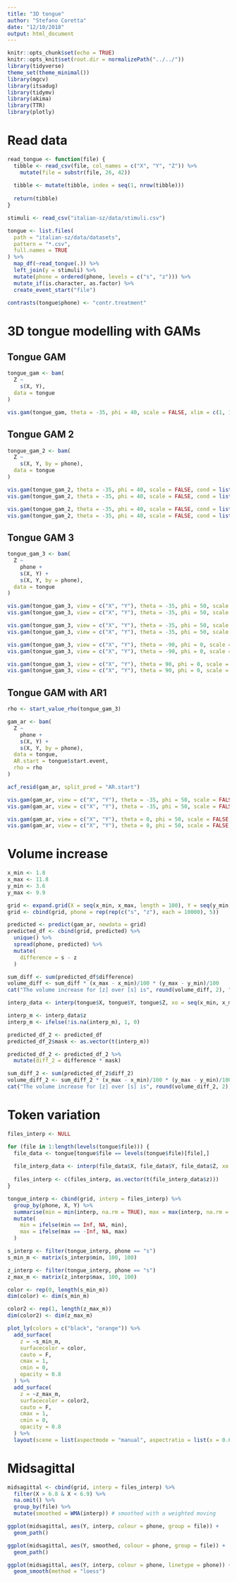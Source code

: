 ```yaml
---
title: "3D tongue"
author: "Stefano Coretta"
date: "12/10/2018"
output: html_document
---
```


```r
knitr::opts_chunk$set(echo = TRUE)
knitr::opts_knit$set(root.dir = normalizePath("../../"))
library(tidyverse)
theme_set(theme_minimal())
library(mgcv)
library(itsadug)
library(tidymv)
library(akima)
library(TTR)
library(plotly)
```

# Read data

```r
read_tongue <- function(file) {
  tibble <- read_csv(file, col_names = c("X", "Y", "Z")) %>%
    mutate(file = substr(file, 26, 42))
  
  tibble <- mutate(tibble, index = seq(1, nrow(tibble)))
  
  return(tibble)
}

stimuli <- read_csv("italian-sz/data/stimuli.csv")

tongue <- list.files(
  path = "italian-sz/data/datasets",
  pattern = "*.csv",
  full.names = TRUE
) %>%
  map_df(~read_tongue(.)) %>%
  left_join(y = stimuli) %>%
  mutate(phone = ordered(phone, levels = c("s", "z"))) %>%
  mutate_if(is.character, as.factor) %>%
  create_event_start("file")

contrasts(tongue$phone) <- "contr.treatment"
```

# 3D tongue modelling with GAMs

## Tongue GAM

```r
tongue_gam <- bam(
  Z ~
    s(X, Y),
  data = tongue
)
```

```r
vis.gam(tongue_gam, theta = -35, phi = 40, scale = FALSE, xlim = c(1, 13), ylim = c(3, 10), zlim = c(3, 8), color = "terrain")
```

## Tongue GAM 2

```r
tongue_gam_2 <- bam(
  Z ~
    s(X, Y, by = phone),
  data = tongue
)
```

```r
vis.gam(tongue_gam_2, theta = -35, phi = 40, scale = FALSE, cond = list(phone = "s"), ticktype = "detailed", xlim = c(1, 13), ylim = c(3, 10), zlim = c(3, 8), main = "[s]", color = "terrain")
vis.gam(tongue_gam_2, theta = -35, phi = 40, scale = FALSE, cond = list(phone = "z"), ticktype = "detailed", xlim = c(1, 13), ylim = c(3, 10), zlim = c(3, 8), main = "[z]", color = "terrain")
```

```r
vis.gam(tongue_gam_2, theta = -35, phi = 40, scale = FALSE, cond = list(phone = "s"), ticktype = "detailed", xlim = c(1, 13), ylim = c(3, 10), zlim = c(3, 8), main = "[s]", color = "terrain", se = 1.96)
vis.gam(tongue_gam_2, theta = -35, phi = 40, scale = FALSE, cond = list(phone = "z"), ticktype = "detailed", xlim = c(1, 13), ylim = c(3, 10), zlim = c(3, 8), main = "[z]", color = "terrain", se = 1.96)
```

## Tongue GAM 3

```r
tongue_gam_3 <- bam(
  Z ~
    phone +
    s(X, Y) +
    s(X, Y, by = phone),
  data = tongue
)
```

```r
vis.gam(tongue_gam_3, view = c("X", "Y"), theta = -35, phi = 50, scale = FALSE, cond = list(phone = "s"), ticktype = "detailed", xlim = c(1, 13), ylim = c(3, 10), zlim = c(3, 8), main = "[s]", color = "terrain", too.far = .01)
vis.gam(tongue_gam_3, view = c("X", "Y"), theta = -35, phi = 50, scale = FALSE, cond = list(phone = "z"), ticktype = "detailed", xlim = c(1, 13), ylim = c(3, 10), zlim = c(3, 8), main = "[z]", color = "terrain", too.far = .01)
```

```r
vis.gam(tongue_gam_3, view = c("X", "Y"), theta = -35, phi = 50, scale = FALSE, cond = list(phone = "s"), ticktype = "detailed", xlim = c(1, 13), ylim = c(3, 10), zlim = c(3, 8), main = "[s]", color = "terrain", se = 1.96, too.far = .01)
vis.gam(tongue_gam_3, view = c("X", "Y"), theta = -35, phi = 50, scale = FALSE, cond = list(phone = "z"), ticktype = "detailed", xlim = c(1, 13), ylim = c(3, 10), zlim = c(3, 8), main = "[z]", color = "terrain", se = 1.96, too.far = .01)
```

```r
vis.gam(tongue_gam_3, view = c("X", "Y"), theta = -90, phi = 0, scale = FALSE, cond = list(phone = "s"), ticktype = "detailed", xlim = c(1, 13), ylim = c(3, 10), zlim = c(3, 8), main = "[s]", color = "terrain", too.far = .01)
vis.gam(tongue_gam_3, view = c("X", "Y"), theta = -90, phi = 0, scale = FALSE, cond = list(phone = "z"), ticktype = "detailed", xlim = c(1, 13), ylim = c(3, 10), zlim = c(3, 8), main = "[z]", color = "terrain", too.far = .01)
```

```r
vis.gam(tongue_gam_3, view = c("X", "Y"), theta = 90, phi = 0, scale = FALSE, cond = list(phone = "s"), ticktype = "detailed", xlim = c(1, 13), ylim = c(3, 10), zlim = c(3, 8), main = "[s]", color = "terrain", too.far = .01)
vis.gam(tongue_gam_3, view = c("X", "Y"), theta = 90, phi = 0, scale = FALSE, cond = list(phone = "z"), ticktype = "detailed", xlim = c(1, 13), ylim = c(3, 10), zlim = c(3, 8), main = "[z]", color = "terrain", too.far = .01)
```

## Tongue GAM with AR1

```r
rho <- start_value_rho(tongue_gam_3)

gam_ar <- bam(
  Z ~
    phone +
    s(X, Y) +
    s(X, Y, by = phone),
  data = tongue,
  AR.start = tongue$start.event,
  rho = rho
)
```

```r
acf_resid(gam_ar, split_pred = "AR.start")
```

```r
vis.gam(gam_ar, view = c("X", "Y"), theta = -35, phi = 50, scale = FALSE, cond = list(phone = "s"), ticktype = "detailed", xlim = c(1, 13), ylim = c(3, 10), zlim = c(3, 8), main = "[s]", color = "terrain", too.far = .05)
vis.gam(gam_ar, view = c("X", "Y"), theta = -35, phi = 50, scale = FALSE, cond = list(phone = "z"), ticktype = "detailed", xlim = c(1, 13), ylim = c(3, 10), zlim = c(3, 8), main = "[z]", color = "terrain", too.far = .05)
```

```r
vis.gam(gam_ar, view = c("X", "Y"), theta = 0, phi = 50, scale = FALSE, cond = list(phone = "s"), ticktype = "detailed", xlim = c(1, 13), ylim = c(3, 10), zlim = c(3, 8), main = "[s]", color = "terrain", too.far = .05)
vis.gam(gam_ar, view = c("X", "Y"), theta = 0, phi = 50, scale = FALSE, cond = list(phone = "z"), ticktype = "detailed", xlim = c(1, 13), ylim = c(3, 10), zlim = c(3, 8), main = "[z]", color = "terrain", too.far = .05)
```

# Volume increase

```r
x_min <- 1.8
x_max <- 11.8
y_min <- 3.6
y_max <- 9.9

grid <- expand.grid(X = seq(x_min, x_max, length = 100), Y = seq(y_min, y_max, length = 100))
grid <- cbind(grid, phone = rep(rep(c("s", "z"), each = 10000), 5))

predicted <- predict(gam_ar, newdata = grid)
predicted_df <- cbind(grid, predicted) %>%
  unique() %>%
  spread(phone, predicted) %>%
  mutate(
    difference = s - z
  )

sum_diff <- sum(predicted_df$difference)
volume_diff <- sum_diff * (x_max - x_min)/100 * (y_max - y_min)/100
cat("The volume increase for [z] over [s] is", round(volume_diff, 2), "cm^3 (= ml)")
```

```r
interp_data <- interp(tongue$X, tongue$Y, tongue$Z, xo = seq(x_min, x_max, length = 100), yo = seq(y_min, y_max, length = 100), duplicate = "mean")

interp_m <- interp_data$z
interp_m <- ifelse(!is.na(interp_m), 1, 0)

predicted_df_2 <- predicted_df
predicted_df_2$mask <- as.vector(t(interp_m))

predicted_df_2 <- predicted_df_2 %>%
  mutate(diff_2 = difference * mask)

sum_diff_2 <- sum(predicted_df_2$diff_2)
volume_diff_2 <- sum_diff_2 * (x_max - x_min)/100 * (y_max - y_min)/100
cat("The volume increase for [z] over [s] is", round(volume_diff_2, 2), "cm^3 (= ml)")
```

# Token variation

```r
files_interp <- NULL

for (file in 1:length(levels(tongue$file))) {
  file_data <- tongue[tongue$file == levels(tongue$file)[file],]
  
  file_interp_data <- interp(file_data$X, file_data$Y, file_data$Z, xo = seq(x_min, x_max, length = 100), yo = seq(y_min, y_max, length = 100))
  
  files_interp <- c(files_interp, as.vector(t(file_interp_data$z)))
}

tongue_interp <- cbind(grid, interp = files_interp) %>%
  group_by(phone, X, Y) %>%
  summarise(min = min(interp, na.rm = TRUE), max = max(interp, na.rm = TRUE)) %>%
  mutate(
    min = ifelse(min == Inf, NA, min),
    max = ifelse(max == -Inf, NA, max)
  )

s_interp <- filter(tongue_interp, phone == "s")
s_min_m <- matrix(s_interp$min, 100, 100)

z_interp <- filter(tongue_interp, phone == "s")
z_max_m <- matrix(z_interp$max, 100, 100)

color <- rep(0, length(s_min_m))
dim(color) <- dim(s_min_m)

color2 <- rep(1, length(z_max_m))
dim(color2) <- dim(z_max_m)
```

```r
plot_ly(colors = c("black", "orange")) %>%
  add_surface(
    z = ~s_min_m,
    surfacecolor = color,
    cauto = F,
    cmax = 1,
    cmin = 0,
    opacity = 0.8
  ) %>%
  add_surface(
    z = ~z_max_m,
    surfacecolor = color2,
    cauto = F,
    cmax = 1,
    cmin = 0,
    opacity = 0.8
  ) %>%
  layout(scene = list(aspectmode = "manual", aspectratio = list(x = 0.6, y = 1, z = 0.5)))
```

# Midsagittal

```r
midsagittal <- cbind(grid, interp = files_interp) %>%
  filter(X > 6.8 & X < 6.9) %>%
  na.omit() %>%
  group_by(file) %>%
  mutate(smoothed = WMA(interp)) # smoothed with a weighted moving
```


```r
ggplot(midsagittal, aes(Y, interp, colour = phone, group = file)) +
  geom_path()
```

```r
ggplot(midsagittal, aes(Y, smoothed, colour = phone, group = file)) +
  geom_path()
```

```r
ggplot(midsagittal, aes(Y, interp, colour = phone, linetype = phone)) +
  geom_smooth(method = "loess")
```
